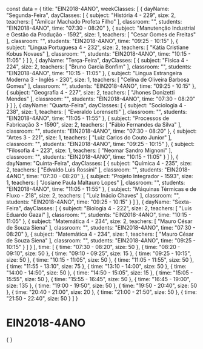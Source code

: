 const data = {
  title: "EIN2018-4ANO",
  weekClasses: [
    {
      dayName: "Segunda-Feira",
      dayClasses: [
        {
          subject: "História 4 - 229",
          size: 2,
          teachers: [
            "Amilcar Machado Profeta Filho"
          ],
          classroom: "",
          students: "EIN2018-4ANO",
          time: "07:30 - 08:20"
        },
        {
          subject: "Manutenção Industrial e Gestão da Produção - 1592",
          size: 1,
          teachers: [
            "Cesar Gomes de Freitas"
          ],
          classroom: "",
          students: "EIN2018-4ANO",
          time: "09:25 - 10:15"
        },
        {
          subject: "Lingua Portuguesa 4 - 232",
          size: 2,
          teachers: [
            "Kátia Cristiane Kobus Novaes"
          ],
          classroom: "",
          students: "EIN2018-4ANO",
          time: "10:15 - 11:05"
        }
      ]
    },
    {
      dayName: "Terça-Feira",
      dayClasses: [
        {
          subject: "Física 4 - 224",
          size: 2,
          teachers: [
            "Bruno Garcia Bonfim"
          ],
          classroom: "",
          students: "EIN2018-4ANO",
          time: "10:15 - 11:05"
        },
        {
          subject: "Lingua Estrangeira Moderna 3 - Inglês - 230",
          size: 1,
          teachers: [
            "Celina de Oliveira Barbosa Gomes"
          ],
          classroom: "",
          students: "EIN2018-4ANO",
          time: "09:25 - 10:15"
        },
        {
          subject: "Geografia 4 - 227",
          size: 2,
          teachers: [
            "Jhones Donizetti Mendes"
          ],
          classroom: "",
          students: "EIN2018-4ANO",
          time: "07:30 - 08:20"
        }
      ]
    },
    {
      dayName: "Quarta-Feira",
      dayClasses: [
        {
          subject: "Sociologia 4 - 238",
          size: 1,
          teachers: [
            "Everaldo Lorensetti"
          ],
          classroom: "",
          students: "EIN2018-4ANO",
          time: "11:05 - 11:55"
        },
        {
          subject: "Processos de Fabricação 3 - 1590",
          size: 2,
          teachers: [
            "Fábio Fernandes da Silva"
          ],
          classroom: "",
          students: "EIN2018-4ANO",
          time: "07:30 - 08:20"
        },
        {
          subject: "Artes 3 - 221",
          size: 1,
          teachers: [
            "Luiz Carlos do Couto Junior"
          ],
          classroom: "",
          students: "EIN2018-4ANO",
          time: "09:25 - 10:15"
        },
        {
          subject: "Filosofia 4 - 223",
          size: 1,
          teachers: [
            "Neomar Sandro Mignoni"
          ],
          classroom: "",
          students: "EIN2018-4ANO",
          time: "10:15 - 11:05"
        }
      ]
    },
    {
      dayName: "Quinta-Feira",
      dayClasses: [
        {
          subject: "Química 4 - 235",
          size: 2,
          teachers: [
            "Edvaldo Luis Rossini"
          ],
          classroom: "",
          students: "EIN2018-4ANO",
          time: "07:30 - 08:20"
        },
        {
          subject: "Projeto Integrador - 1593",
          size: 1,
          teachers: [
            "Josiane Paula Maltauro Lopes"
          ],
          classroom: "",
          students: "EIN2018-4ANO",
          time: "11:05 - 11:55"
        },
        {
          subject: "Máquinas Térmicas e de Fluxo - 218",
          size: 2,
          teachers: [
            "Luiz Inácio Chaves"
          ],
          classroom: "",
          students: "EIN2018-4ANO",
          time: "09:25 - 10:15"
        }
      ]
    },
    {
      dayName: "Sexta-Feira",
      dayClasses: [
        {
          subject: "Biologia 4 - 222",
          size: 2,
          teachers: [
            "Luis Eduardo Gazal"
          ],
          classroom: "",
          students: "EIN2018-4ANO",
          time: "10:15 - 11:05"
        },
        {
          subject: "Matemática 4 - 234",
          size: 2,
          teachers: [
            "Mauro César de Souza Siena"
          ],
          classroom: "",
          students: "EIN2018-4ANO",
          time: "07:30 - 08:20"
        },
        {
          subject: "Matemática 4 - 234",
          size: 1,
          teachers: [
            "Mauro César de Souza Siena"
          ],
          classroom: "",
          students: "EIN2018-4ANO",
          time: "09:25 - 10:15"
        }
      ]
    }
  ],
  time: [
    {
      time: "07:30 - 08:20",
      size: 50
    },
    {
      time: "08:20 - 09:10",
      size: 50
    },
    {
      time: "09:10 - 09:25",
      size: 15
    },
    {
      time: "09:25 - 10:15",
      size: 50
    },
    {
      time: "10:15 - 11:05",
      size: 50
    },
    {
      time: "11:05 - 11:55",
      size: 50
    },
    {
      time: "11:55 - 13:10",
      size: 75
    },
    {
      time: "13:10 - 14:00",
      size: 50
    },
    {
      time: "14:00 - 14:50",
      size: 50
    },
    {
      time: "14:50 - 15:05",
      size: 15
    },
    {
      time: "15:05 - 15:55",
      size: 50
    },
    {
      time: "15:55 - 16:45",
      size: 50
    },
    {
      time: "16:45 - 19:00",
      size: 135
    },
    {
      time: "19:00 - 19:50",
      size: 50
    },
    {
      time: "19:50 - 20:40",
      size: 50
    },
    {
      time: "20:40 - 21:00",
      size: 20
    },
    {
      time: "21:00 - 21:50",
      size: 50
    },
    {
      time: "21:50 - 22:40",
      size: 50
    }
  ]
}

# EIN2018-4ANO

<div>
    {
        <Grid
            title={data.title} 
            weekClasses={data.weekClasses} 
            time={data.time}
        />
    }
</div>